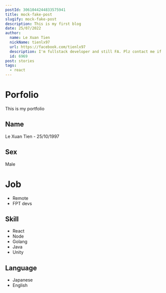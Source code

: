 ```yaml
---
postId: 3061044244833575941
title: mock-fake-post
slugify: mock-fake-post
description: This is my first blog
date: 25/07/2022
author:
  name: Le Xuan Tien
  nickName: tienlx97
  url: https://facebook.com/tienlx97
  description: I'm fullstack developer and still FA. Plz contact me if you are girl
  id: 6969
post: stories
tags:
  - react
---
```


# Porfolio

This is my portfolio

## Name

Le Xuan Tien - 25/10/1997

## Sex

Male

# Job

- Remote
- FPT devs

## Skill

- React
- Node
- Golang
- Java
- Unity

## Language

- Japanese
- English
